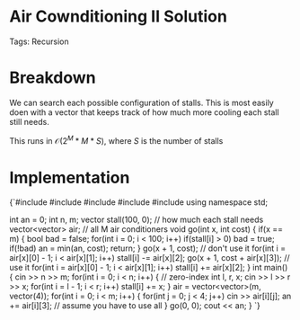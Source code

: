 


<Sidebar moduleId={moduleId} /> 

# Air Cownditioning II Solution

Tags: Recursion

# Breakdown

We can search each possible configuration of stalls. This is most easily doen with a vector that keeps track of how much 
more cooling each stall still needs. 

This runs in $\mathcal{O}(2^M*M*S)$, where $S$ is the number of stalls

# Implementation

<div style={{ transform: 'translateX(150px)' }}>
  <SyntaxHighlighter language="cpp" style={okaidia}>
{`#include <cmath>
#include <cstdio>
#include <vector>
#include <iostream>
#include <algorithm>
using namespace std;

int an = 0; 
int n, m; 
vector<int> stall(100, 0); // how much each stall needs
vector<vector<int>> air; // all M air conditioners
void go(int x, int cost) {
    if(x == m) {
        bool bad = false; 
        for(int i = 0; i < 100; i++) if(stall[i] > 0) bad = true; 
        if(!bad) an = min(an, cost);
        return; 
    }
    go(x + 1, cost); // don't use it
    for(int i = air[x][0] - 1; i < air[x][1]; i++) stall[i] -= air[x][2]; 
    go(x + 1, cost + air[x][3]); // use it 
    for(int i = air[x][0] - 1; i < air[x][1]; i++) stall[i] += air[x][2]; 
}
int main() {
    cin >> n >> m; 
    for(int i = 0; i < n; i++) { // zero-index
        int l, r, x; cin >> l >> r >> x; 
        for(int i = l - 1; i < r; i++) stall[i] += x; 
    }
    air = vector<vector<int>>(m, vector<int>(4));
    for(int i = 0; i < m; i++) {
        for(int j = 0; j < 4; j++) cin >> air[i][j]; 
        an += air[i][3]; // assume you have to use all 
    }
    go(0, 0); 
    cout << an; 
}
`}
  </SyntaxHighlighter>
</div>
